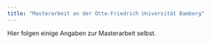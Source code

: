 ```yaml
---
title: "Masterarbeit an der Otto-Friedrich Universität Bamberg"
---
```


Hier folgen einige Angaben zur Masterarbeit selbst.